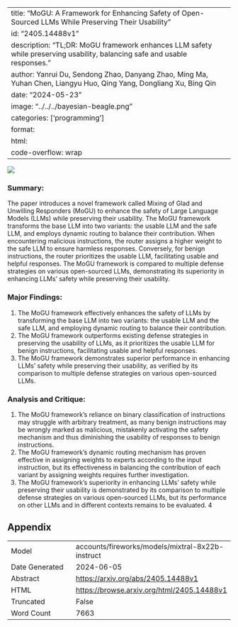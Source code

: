
---
title: "MoGU: A Framework for Enhancing Safety of Open-Sourced LLMs While Preserving Their Usability"
id: "2405.14488v1"
description: "TL;DR: MoGU framework enhances LLM safety while preserving usability, balancing safe and usable responses."
author: Yanrui Du, Sendong Zhao, Danyang Zhao, Ming Ma, Yuhan Chen, Liangyu Huo, Qing Yang, Dongliang Xu, Bing Qin
date: "2024-05-23"
image: "../../../bayesian-beagle.png"
categories: ['programming']
format:
  html:
    code-overflow: wrap
---

![](../../../bayesian-beagle.png)

### Summary:

The paper introduces a novel framework called Mixing of Glad and Unwilling Responders (MoGU) to enhance the safety of Large Language Models (LLMs) while preserving their usability. The MoGU framework transforms the base LLM into two variants: the usable LLM and the safe LLM, and employs dynamic routing to balance their contribution. When encountering malicious instructions, the router assigns a higher weight to the safe LLM to ensure harmless responses. Conversely, for benign instructions, the router prioritizes the usable LLM, facilitating usable and helpful responses. The MoGU framework is compared to multiple defense strategies on various open-sourced LLMs, demonstrating its superiority in enhancing LLMs' safety while preserving their usability.

### Major Findings:

1. The MoGU framework effectively enhances the safety of LLMs by transforming the base LLM into two variants: the usable LLM and the safe LLM, and employing dynamic routing to balance their contribution.
2. The MoGU framework outperforms existing defense strategies in preserving the usability of LLMs, as it prioritizes the usable LLM for benign instructions, facilitating usable and helpful responses.
3. The MoGU framework demonstrates superior performance in enhancing LLMs' safety while preserving their usability, as verified by its comparison to multiple defense strategies on various open-sourced LLMs.

### Analysis and Critique:

1. The MoGU framework's reliance on binary classification of instructions may struggle with arbitrary treatment, as many benign instructions may be wrongly marked as malicious, mistakenly activating the safety mechanism and thus diminishing the usability of responses to benign instructions.
2. The MoGU framework's dynamic routing mechanism has proven effective in assigning weights to experts according to the input instruction, but its effectiveness in balancing the contribution of each variant by assigning weights requires further investigation.
3. The MoGU framework's superiority in enhancing LLMs' safety while preserving their usability is demonstrated by its comparison to multiple defense strategies on various open-sourced LLMs, but its performance on other LLMs and in different contexts remains to be evaluated.
4

## Appendix

|          |          |
|----------|----------|
| Model     | accounts/fireworks/models/mixtral-8x22b-instruct       |
| Date Generated     | 2024-06-05       |
| Abstract | [https://arxiv.org/abs/2405.14488v1](https://arxiv.org/abs/2405.14488v1)        |
| HTML     | [https://browse.arxiv.org/html/2405.14488v1](https://browse.arxiv.org/html/2405.14488v1)       |
| Truncated       | False       |
| Word Count       | 7663       |